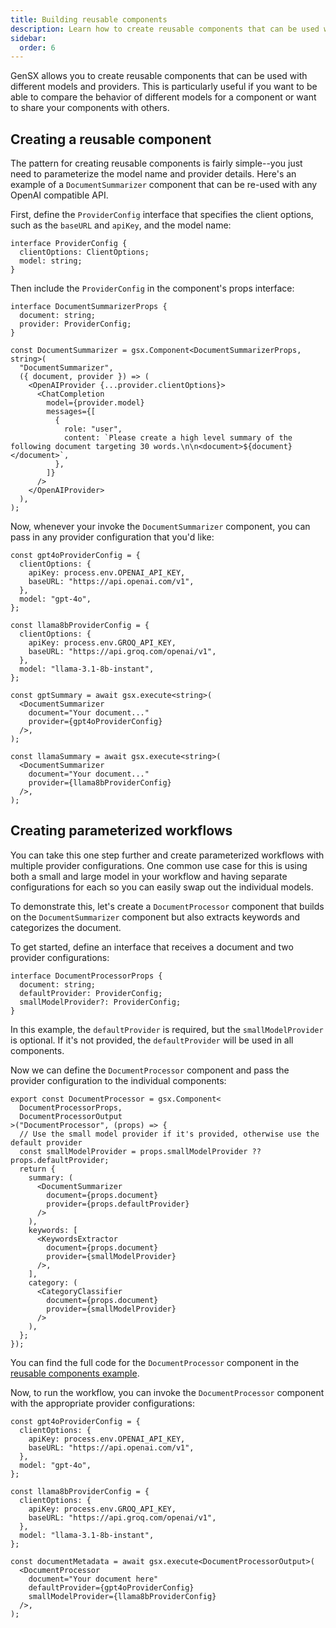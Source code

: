 ```yaml
---
title: Building reusable components
description: Learn how to create reusable components that can be used with different models and providers
sidebar:
  order: 6
---
```


GenSX allows you to create reusable components that can be used with different models and providers. This is particularly useful if you want to be able to compare the behavior of different models for a component or want to share your components with others.

## Creating a reusable component

The pattern for creating reusable components is fairly simple--you just need to parameterize the model name and provider details. Here's an example of a `DocumentSummarizer` component that can be re-used with any OpenAI compatible API.

First, define the `ProviderConfig` interface that specifies the client options, such as the `baseURL` and `apiKey`, and the model name:

```tsx
interface ProviderConfig {
  clientOptions: ClientOptions;
  model: string;
}
```

Then include the `ProviderConfig` in the component's props interface:

```tsx
interface DocumentSummarizerProps {
  document: string;
  provider: ProviderConfig;
}

const DocumentSummarizer = gsx.Component<DocumentSummarizerProps, string>(
  "DocumentSummarizer",
  ({ document, provider }) => (
    <OpenAIProvider {...provider.clientOptions}>
      <ChatCompletion
        model={provider.model}
        messages={[
          {
            role: "user",
            content: `Please create a high level summary of the following document targeting 30 words.\n\n<document>${document}</document>`,
          },
        ]}
      />
    </OpenAIProvider>
  ),
);
```

Now, whenever your invoke the `DocumentSummarizer` component, you can pass in any provider configuration that you'd like:

```tsx
const gpt4oProviderConfig = {
  clientOptions: {
    apiKey: process.env.OPENAI_API_KEY,
    baseURL: "https://api.openai.com/v1",
  },
  model: "gpt-4o",
};

const llama8bProviderConfig = {
  clientOptions: {
    apiKey: process.env.GROQ_API_KEY,
    baseURL: "https://api.groq.com/openai/v1",
  },
  model: "llama-3.1-8b-instant",
};

const gptSummary = await gsx.execute<string>(
  <DocumentSummarizer
    document="Your document..."
    provider={gpt4oProviderConfig}
  />,
);

const llamaSummary = await gsx.execute<string>(
  <DocumentSummarizer
    document="Your document..."
    provider={llama8bProviderConfig}
  />,
);
```

## Creating parameterized workflows

You can take this one step further and create parameterized workflows with multiple provider configurations. One common use case for this is using both a small and large model in your workflow and having separate configurations for each so you can easily swap out the individual models.

To demonstrate this, let's create a `DocumentProcessor` component that builds on the `DocumentSummarizer` component but also extracts keywords and categorizes the document.

To get started, define an interface that receives a document and two provider configurations:

```tsx
interface DocumentProcessorProps {
  document: string;
  defaultProvider: ProviderConfig;
  smallModelProvider?: ProviderConfig;
}
```

In this example, the `defaultProvider` is required, but the `smallModelProvider` is optional. If it's not provided, the `defaultProvider` will be used in all components.

Now we can define the `DocumentProcessor` component and pass the provider configuration to the individual components:

```tsx
export const DocumentProcessor = gsx.Component<
  DocumentProcessorProps,
  DocumentProcessorOutput
>("DocumentProcessor", (props) => {
  // Use the small model provider if it's provided, otherwise use the default provider
  const smallModelProvider = props.smallModelProvider ?? props.defaultProvider;
  return {
    summary: (
      <DocumentSummarizer
        document={props.document}
        provider={props.defaultProvider}
      />
    ),
    keywords: [
      <KeywordsExtractor
        document={props.document}
        provider={smallModelProvider}
      />,
    ],
    category: (
      <CategoryClassifier
        document={props.document}
        provider={smallModelProvider}
      />
    ),
  };
});
```

You can find the full code for the `DocumentProcessor` component in the [reusable components example](https://github.com/gensx-inc/gensx/tree/main/examples/reusableComponents).

Now, to run the workflow, you can invoke the `DocumentProcessor` component with the appropriate provider configurations:

```tsx
const gpt4oProviderConfig = {
  clientOptions: {
    apiKey: process.env.OPENAI_API_KEY,
    baseURL: "https://api.openai.com/v1",
  },
  model: "gpt-4o",
};

const llama8bProviderConfig = {
  clientOptions: {
    apiKey: process.env.GROQ_API_KEY,
    baseURL: "https://api.groq.com/openai/v1",
  },
  model: "llama-3.1-8b-instant",
};

const documentMetadata = await gsx.execute<DocumentProcessorOutput>(
  <DocumentProcessor
    document="Your document here"
    defaultProvider={gpt4oProviderConfig}
    smallModelProvider={llama8bProviderConfig}
  />,
);
```
